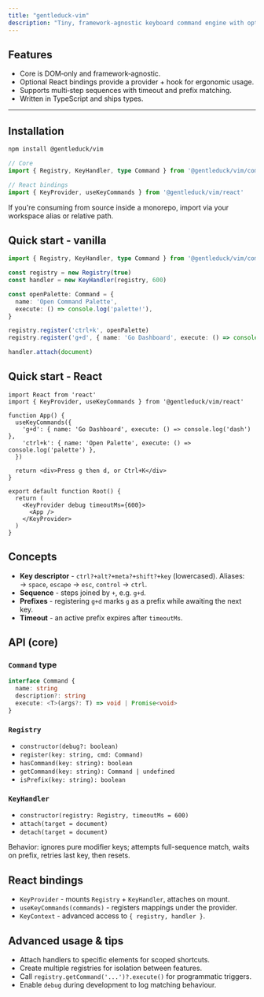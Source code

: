 ```yaml
---
title: "gentleduck-vim"
description: "Tiny, framework-agnostic keyboard command engine with optional React bindings."
---
```


## Features

- Core is DOM‑only and framework‑agnostic.
- Optional React bindings provide a provider + hook for ergonomic usage.
- Supports multi‑step sequences with timeout and prefix matching.
- Written in TypeScript and ships types.

---

## Installation

```bash
npm install @gentleduck/vim
```

```ts
// Core
import { Registry, KeyHandler, type Command } from '@gentleduck/vim/command'

// React bindings
import { KeyProvider, useKeyCommands } from '@gentleduck/vim/react'
```

If you're consuming from source inside a monorepo, import via your workspace alias or relative path.

## Quick start - vanilla

```ts
import { Registry, KeyHandler, type Command } from '@gentleduck/vim/command'

const registry = new Registry(true)
const handler = new KeyHandler(registry, 600)

const openPalette: Command = {
  name: 'Open Command Palette',
  execute: () => console.log('palette!'),
}

registry.register('ctrl+k', openPalette)
registry.register('g+d', { name: 'Go Dashboard', execute: () => console.log('dash') })

handler.attach(document)
```

## Quick start - React

```tsx
import React from 'react'
import { KeyProvider, useKeyCommands } from '@gentleduck/vim/react'

function App() {
  useKeyCommands({
    'g+d': { name: 'Go Dashboard', execute: () => console.log('dash') },
    'ctrl+k': { name: 'Open Palette', execute: () => console.log('palette') },
  })

  return <div>Press g then d, or Ctrl+K</div>
}

export default function Root() {
  return (
    <KeyProvider debug timeoutMs={600}>
      <App />
    </KeyProvider>
  )
}
```

## Concepts

- **Key descriptor** - `ctrl?+alt?+meta?+shift?+key` (lowercased). Aliases: ` ` → `space`, `escape` → `esc`, `control` → `ctrl`.
- **Sequence** - steps joined by `+`, e.g. `g+d`.
- **Prefixes** - registering `g+d` marks `g` as a prefix while awaiting the next key.
- **Timeout** - an active prefix expires after `timeoutMs`.

## API (core)

### `Command` type

```ts
interface Command {
  name: string
  description?: string
  execute: <T>(args?: T) => void | Promise<void>
}
```

### `Registry`

- `constructor(debug?: boolean)`
- `register(key: string, cmd: Command)`
- `hasCommand(key: string): boolean`
- `getCommand(key: string): Command | undefined`
- `isPrefix(key: string): boolean`

### `KeyHandler`

- `constructor(registry: Registry, timeoutMs = 600)`
- `attach(target = document)`
- `detach(target = document)`

Behavior: ignores pure modifier keys; attempts full-sequence match, waits on prefix, retries last key, then resets.

## React bindings

- `KeyProvider` - mounts `Registry` + `KeyHandler`, attaches on mount.
- `useKeyCommands(commands)` - registers mappings under the provider.
- `KeyContext` - advanced access to `{ registry, handler }`.

## Advanced usage & tips

- Attach handlers to specific elements for scoped shortcuts.
- Create multiple registries for isolation between features.
- Call `registry.getCommand('...')?.execute()` for programmatic triggers.
- Enable `debug` during development to log matching behaviour.
